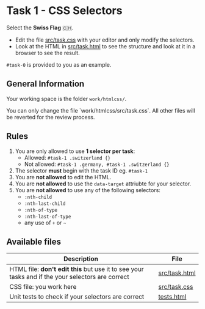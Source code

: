 
# Task 1 - CSS Selectors

Select the **Swiss Flag** 🇨🇭.

- Edit the file [src/task.css](http://localhost:4001/htmlcss/src/task.css) with your editor and only modify the selectors.
- Look at the HTML in [src/task.html](http://localhost:4001/htmlcss/src/task.html) to see the structure and look
  at it in a browser to see the result.

`#task-0` is provided to you as an example.

## General Information

Your working space is the folder `work/htmlcss/`.

<Highlight type="error">
  You can only change the file `work/htmlcss/src/task.css`. All other
  files will be reverted for the review process.
</Highlight>

## Rules

1. You are only allowed to use **1 selector per task**:
   - Allowed: `#task-1 .switzerland {}`
   - Not allowed: `#task-1 .germany, #task-1 .switzerland {}`
2. The selector **must** begin with the task ID eg. `#task-1`
3. You are **not allowed** to edit the HTML.
4. You are **not allowed** to use the `data-target` attriubte for your selector.
5. You are **not allowed** to use any of the following selectors:
   - `:nth-child`
   - `:nth-last-child`
   - `:nth-of-type`
   - `:nth-last-of-type`
   - any use of `+` or `~`

## Available files

| Description                                                                                       | File                                                         |
|---------------------------------------------------------------------------------------------------|--------------------------------------------------------------|
| HTML file: **don't edit this** but use it to see your tasks and if the your selectors are correct | [src/task.html](http://localhost:4001/htmlcss/src/task.html) |
| CSS file: you work here                                                                           | [src/task.css](http://localhost:4001/htmlcss/src/task.css)   |
| Unit tests to check if your selectors are correct                                                 | [tests.html](http://localhost:4001/htmlcss/tests.html)       |

<br />
